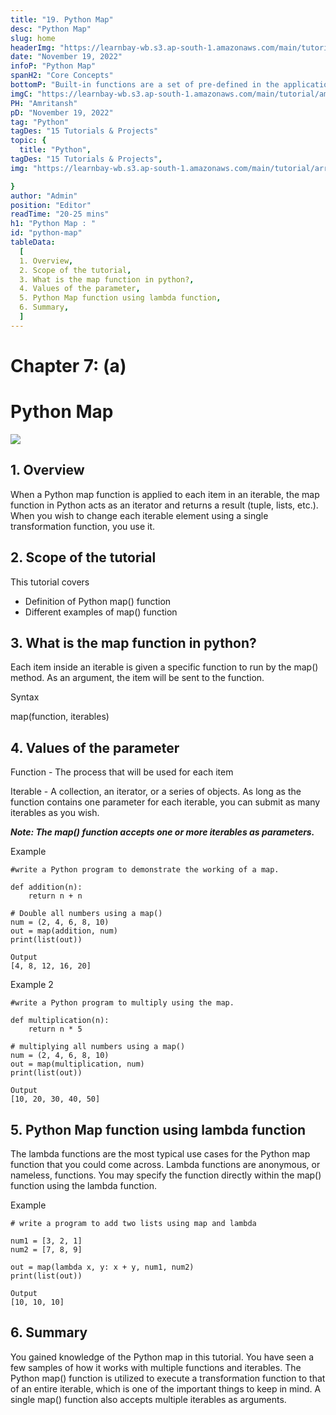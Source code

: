 ```yaml
---
title: "19. Python Map"
desc: "Python Map"
slug: home
headerImg: "https://learnbay-wb.s3.ap-south-1.amazonaws.com/main/tutorial/python.png"
date: "November 19, 2022"
infoP: "Python Map"
spanH2: "Core Concepts"
bottomP: "Built-in functions are a set of pre-defined in the application library of the programming language, allowing the program to call them directly whenever needed to complete certain functional activities."
imgC: "https://learnbay-wb.s3.ap-south-1.amazonaws.com/main/tutorial/amritansh.png"
PH: "Amritansh"
pD: "November 19, 2022"
tag: "Python"
tagDes: "15 Tutorials & Projects"
topic: {
  title: "Python",
tagDes: "15 Tutorials & Projects",
img: "https://learnbay-wb.s3.ap-south-1.amazonaws.com/main/tutorial/arrow.png"

}
author: "Admin"
position: "Editor"
readTime: "20-25 mins"
h1: "Python Map : "
id: "python-map"
tableData:
  [
  1. Overview,
  2. Scope of the tutorial,  
  3. What is the map function in python?,  
  4. Values of the parameter,  
  5. Python Map function using lambda function,
  6. Summary,
  ]
---
```



# **Chapter 7: (a)**


# **Python Map**



<img src="https://learnbay-wb.s3.ap-south-1.amazonaws.com/main/tutorial/Python+map.jpg"></img>



## 1. Overview

When a Python map function is applied to each item in an iterable, the map function in Python acts as an iterator and returns a result (tuple, lists, etc.). When you wish to change each iterable element using a single transformation function, you use it.


## 2. Scope of the tutorial

This tutorial covers



* Definition of Python map() function
* Different examples of map() function


## 3. What is the map function in python?

Each item inside an iterable is given a specific function to run by the map() method. As an argument, the item will be sent to the function.

Syntax

map(function, iterables)


## 4. Values of the parameter

Function - The process that will be used for each item

Iterable - A collection, an iterator, or a series of objects. As long as the function contains one parameter for each iterable, you can submit as many iterables as you wish.

**_Note: The map() function accepts one or more iterables as parameters._**

Example


```
#write a Python program to demonstrate the working of a map.

def addition(n):
    return n + n
  
# Double all numbers using a map()
num = (2, 4, 6, 8, 10)
out = map(addition, num)
print(list(out))

Output
[4, 8, 12, 16, 20]
```


Example 2


```
#write a Python program to multiply using the map.

def multiplication(n):
    return n * 5
  
# multiplying all numbers using a map()
num = (2, 4, 6, 8, 10)
out = map(multiplication, num)
print(list(out))

Output
[10, 20, 30, 40, 50]
```



## 5. Python Map function using lambda function

The lambda functions are the most typical use cases for the Python map function that you could come across. Lambda functions are anonymous, or nameless, functions. You may specify the function directly within the map() function using the lambda function.

Example 


```
# write a program to add two lists using map and lambda
  
num1 = [3, 2, 1]
num2 = [7, 8, 9]
  
out = map(lambda x, y: x + y, num1, num2)
print(list(out))

Output
[10, 10, 10]
```



## 6. Summary

You gained knowledge of the Python map in this tutorial. You have seen a few samples of how it works with multiple functions and iterables. The Python map() function is utilized to execute a transformation function to that of an entire iterable, which is one of the important things to keep in mind. A single map() function also accepts multiple iterables as arguments.

